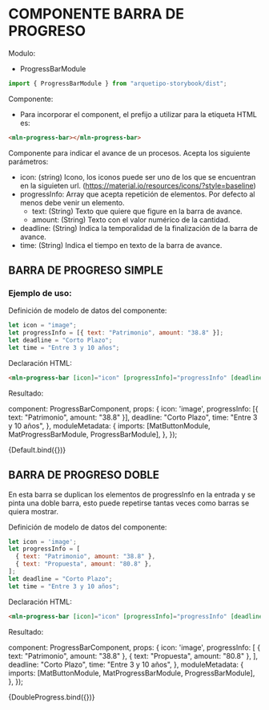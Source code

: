 
<Meta title="Componentes/Miscellaneous/Progress Bar" />

# COMPONENTE BARRA DE PROGRESO

Modulo:

- ProgressBarModule

```js live=true
import { ProgressBarModule } from "arquetipo-storybook/dist";
```

Componente:

- Para incorporar el component, el prefijo a utilizar para la etiqueta HTML es:

```html live=true
<mln-progress-bar></mln-progress-bar>
```

Componente para indicar el avance de un procesos. Acepta los siguiente parámetros:

- icon: (string) Icono, los iconos puede ser uno de los que se encuentran en la siguieten url. (https://material.io/resources/icons/?style=baseline)
- progressInfo: Array que acepta repetición de elementos. Por defecto al menos debe venir un elemento.
  - text: (String) Texto que quiere que figure en la barra de avance.
  - amount: (String) Texto con el valor numérico de la cantidad.
- deadline: (String) Indica la temporalidad de la finalización de la barra de avance.
- time: (String) Indica el tiempo en texto de la barra de avance.

## BARRA DE PROGRESO SIMPLE

### Ejemplo de uso:

Definición de modelo de datos del componente:

```js live=true
let icon = "image";
let progressInfo = [{ text: "Patrimonio", amount: "38.8" }];
let deadline = "Corto Plazo";
let time = "Entre 3 y 10 años";
```

Declaración HTML:

```html live=true
<mln-progress-bar [icon]="icon" [progressInfo]="progressInfo" [deadline]="deadline" [time]="time"></mln-progress-bar>
```

Resultado:


  component: ProgressBarComponent,
  props: {
    icon: 'image',
    progressInfo: [{ text: "Patrimonio", amount: "38.8" }],
    deadline: "Corto Plazo",
    time: "Entre 3 y 10 años",
  },
  moduleMetadata: {
    imports: [MatButtonModule, MatProgressBarModule, ProgressBarModule],
  },
});

<Canvas>
  <Story name="Default">{Default.bind({})}</Story>
</Canvas>

## BARRA DE PROGRESO DOBLE

En esta barra se duplican los elementos de progressInfo en la entrada y se pinta una doble barra, esto puede repetirse tantas veces como barras se quiera mostrar.

Definición de modelo de datos del componente:

```js live=true
let icon = 'image';
let progressInfo = [
  { text: "Patrimonio", amount: "38.8" },
  { text: "Propuesta", amount: "80.8" },
];
let deadline = "Corto Plazo";
let time = "Entre 3 y 10 años";
```

Declaración HTML:

```html live=true
<mln-progress-bar [icon]="icon" [progressInfo]="progressInfo" [deadline]="deadline" [time]="time"></mln-progress-bar>
```

Resultado:


  component: ProgressBarComponent,
  props: {
    icon: 'image',
    progressInfo: [
      { text: "Patrimonio", amount: "38.8" },
      { text: "Propuesta", amount: "80.8" },
    ],
    deadline: "Corto Plazo",
    time: "Entre 3 y 10 años",
  },
  moduleMetadata: {
    imports: [MatButtonModule, MatProgressBarModule, ProgressBarModule],
  },
});

<Canvas>
  <Story name="Double Progress Bar">{DoubleProgress.bind({})}</Story>
</Canvas>
